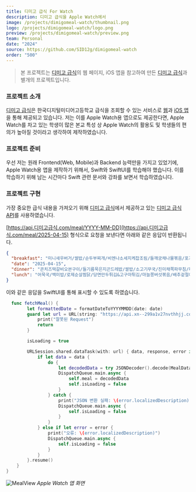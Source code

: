```yaml
---
title: 디미고 급식 For Watch
description: 디미고 급식을 Apple Watch에서
image: /projects/dimigomeal-watch/thumbnail.png
logo: /projects/dimigomeal-watch/logo.png
preview: /projects/dimigomeal-watch/preview.png
team: Personal
date: "2024"
source: https://github.com/SID12g/dimigomeal-watch
order: "500"
---
```


> 본 프로젝트는 [디미고 급식](https://github.com/dimigomeal)의 웹 페이지, iOS 앱을 참고하여 만든 [디미고 급식](https://github.com/dimigomeal)과 별개의 프로젝트입니다.

### 프로젝트 소개

[디미고 급식](https://github.com/dimigomeal)은 한국디지털미디어고등학교 급식을 조회할 수 있는 서비스로 [웹](https://디미고급식.com)과 [iOS 앱](https://github.com/dimigomeal/ios)을 통해 제공되고 있습니다. 저는 이를 Apple Watch용 앱으로도 제공한다면, Apple Watch를 차고 있는 학생이 많은 본교 특성 상 Apple Watch의 활용도 및 학생들의 편의가 높아질 것이라고 생각하여 제작하였습니다.

### 프로젝트 준비

우선 저는 원래 Frontend(Web, Mobile)과 Backend 능력만을 가지고 있었기에, Apple Watch용 앱을 제작하기 위해서, Swift와 SwiftUI를 학습해야 했습니다. 이를 학습하기 위해 남는 시간마다 Swift 관련 문서와 강좌를 보면서 학습하였습니다.

### 프로젝트 구현

가장 중요한 급식 내용을 가져오기 위해 [디미고 급식](https://github.com/dimigomeal)에서 제공하고 있는 [디미고 급식 API](https://api.xn--299a1v27nvthhjj.com/)를 사용하였습니다.

[https://api.디미고급식.com/meal/YYYY-MM-DD](https://api.디미고급식.com/meal/2025-04-15) 형식으로 요청을 보낸다면 아래와 같은 응답이 반환됩니다.

```json:response.json
{
  "breakfast": "미니새우버거/쌀밥/순두부찌개/비엔나소세지케찹조림/들깨궁채나물볶음/포기김치/망고그린샐러드/크런치오트,콘푸레이크/우유,저지방우유,락토프리우유,두유,엑티비아유산균음료1택/비타씨",
  "date": "2025-04-15",
  "dinner": "콘치즈떡갈비오븐구이/들기름묵은지곤드레밥/쌀밥/소고기무국/진미채쪽파무침/파래금구이&양념장/갓김치/수정과/바나나/샐러드바/비빔코너/훈제오리샐러드+고구마/닭가슴살찜닭맛/선식",
  "lunch": "어묵국/백미밥/로제순살찜닭/당면만두튀김&고구마튀김/마늘쫑버섯볶음/배추겉절이/토핑요거트"
}
```

이와 같은 응답을 SwiftUI를 통해 표시할 수 있도록 하였습니다.

```swift
  func fetchMeal() {
        let formattedDate = formatDateToYYYYMMDD(date: date)
        guard let url = URL(string: "https://api.xn--299a1v27nvthhjj.com/meal/\(formattedDate)") else {
            print("잘못된 Request")
            return
        }

        isLoading = true

        URLSession.shared.dataTask(with: url) { data, response, error in
            if let data = data {
                do {
                    let decodedData = try JSONDecoder().decode(MealData.self, from: data)
                    DispatchQueue.main.async {
                        self.meal = decodedData
                        self.isLoading = false
                    }
                } catch {
                    print("JSON 변환 실패: \(error.localizedDescription)")
                    DispatchQueue.main.async {
                        self.isLoading = false
                    }
                }
            } else if let error = error {
                print("오류: \(error.localizedDescription)")
                DispatchQueue.main.async {
                    self.isLoading = false
                }
            }
        }.resume()
    }
}
```

![MealView](/projects/dimigomeal-watch/meal-view.png) _Apple Watch 앱 화면_
